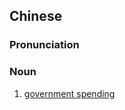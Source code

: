 {{also|政府开支}}
==Chinese==
{{zh-forms|s=政府开支|type=22}}

===Pronunciation===
{{zh-pron
|m=zhèngfǔ kāizhī
|cat=n
}}

===Noun===
{{zh-noun}}

# [[government spending]]

{{zh-cat|Economics}}